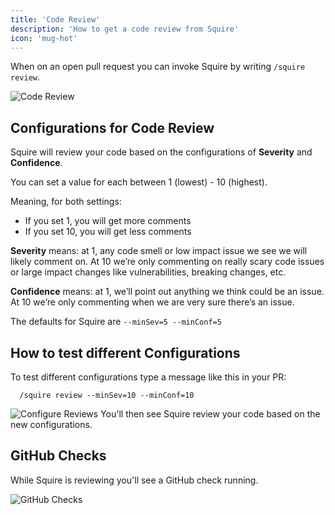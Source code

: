 ```yaml
---
title: 'Code Review'
description: 'How to get a code review from Squire'
icon: 'mug-hot'
---
```


When on an open pull request you can invoke Squire by writing `/squire review`.

![Code Review](/images/squire-code-review.png)

## Configurations for Code Review
Squire will review your code based on the configurations of **Severity** and **Confidence**.

You can set a value for each between 1 (lowest) - 10 (highest).

Meaning, for both settings:
- If you set 1, you will get more comments
- If you set 10, you will get less comments

**Severity** means: at 1, any code smell or low impact issue we see we will likely comment on. At 10 we’re only commenting on really scary code issues or large impact changes like vulnerabilities, breaking changes, etc.

**Confidence** means: at 1, we’ll point out anything we think could be an issue. At 10 we’re only commenting when we are very sure there’s an issue.

The defaults for Squire are `--minSev=5 --minConf=5`

## How to test different Configurations
To test different configurations type a message like this in your PR:
```
  /squire review --minSev=10 --minConf=10
```
![Configure Reviews](/images/review-configs.png)
You'll then see Squire review your code based on the new configurations.

## GitHub Checks
While Squire is reviewing you'll see a GitHub check running.

![GitHub Checks](/images/squire-checks.png)